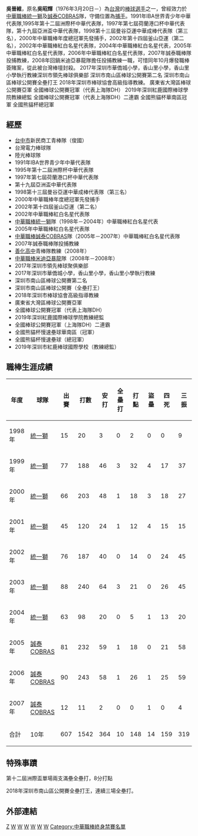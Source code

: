 {{blpsources|time=2022-05-12}}{{nofootnotes|time=2022-05-12}}{{Infobox CPBL player|
bgcolor1=|
bgcolor2=|
textcolor1=|
textcolor2=|
name=吳晉維|
image=|
width=|
position=捕手|
team=|
number=|
bats=左|
throws=右|
debutdate=8月9日|
debutyear=1998年|
debutteam=統一獅|
statyear=2008年|
stat1label=[[打擊率|打擊率]]|
stat1value=0.236|
stat2label=[[全壘打|全壘打]]|
stat2value=10|
stat3label=[[打點|打點]]|
stat3value=148|
teams=<nowiki></nowiki>
*[[統一獅|統一獅]]（1998年－2004年）
*[[誠泰COBRAS|誠泰COBRAS]]（2005年—2007年）
}}
'''吳晉維'''，原名'''吳昭輝'''（1976年3月20日－）為[[台灣|台灣]]的[[棒球|棒球]][[選手|選手]]之一，曾經效力於[[中華職棒|中華職棒]][[統一獅|統一獅]]及[[誠泰COBRAS|誠泰COBRAS]]隊，守備位置為[[捕手|捕手]]。1991年IBA世界青少年中華代表隊,1995年第十二屆洲際杯中華代表隊，1997年第七屆荷蘭港口杯中華代表隊，第十九屆亞洲盃中華代表隊，1998第十三屆曼谷亞運中華成棒代表隊（第三名），2000年中華職棒年度總冠軍先發捕手，2002年第十四屆釜山亞運（第二名），2002年中華職棒紅白名星代表隊，2004年中華職棒紅白名星代表，2005年中華職棒紅白名星代表隊，2006年中華職棒紅白名星代表隊，2007年誠泰職棒隊投捕教練，2008年回鍋米迪亞暴龍隊擔任投捕教練一職，可惜同年10月爆發職棒簽賭案，從此被台灣棒壇封殺。
2017年深圳市華僑城小學，香山里小學，香山里小學執行教練深圳市領先棒球俱樂部
深圳市南山區棒球公開賽第二名
深圳市南山區棒球公開賽全壘打王
2018年深圳市棒球協會高級指導教練。
廣東省大灣區棒球公開賽亞軍
全國棒球公開賽冠軍（代表上海隊DH）
2019年深圳紅鹿國際棒球學院教練總監
全國棒球公開賽冠軍（代表上海隊DH）二連霸
全國熊貓杯華南區冠軍
全國熊貓杯總冠軍

==經歷==
*[[台中市|台中市]]新民商工青棒隊（俊國） 
*台灣電力棒球隊 
*陸光棒球隊 
*1991年IBA世界青少年中華代表隊
*1995年第十二屆洲際杯中華代表隊
*1997年第七屆荷蘭港口杯中華代表隊
*第十九屆亞洲盃中華代表隊
*1998第十三屆曼谷亞運中華成棒代表隊（第三名）
*2000年中華職棒年度總冠軍先發捕手
*2002年第十四屆釜山亞運（第二名）
*2002年中華職棒紅白名星代表隊
*[[中華職棒|中華職棒]][[統一獅|統一獅]]隊（1998年－2004年）中華職棒紅白名星代表
*2005年中華職棒紅白名星代表隊
*[[中華職棒|中華職棒]][[誠泰COBRAS|誠泰COBRAS]]隊（2005年－2007年）中華職棒紅白名星代表隊
*2007年誠泰職棒隊投捕教練
*[[善化高中|善化高中]]青棒隊教練（2008年） 
*[[中華職棒|中華職棒]][[米迪亞暴龍|米迪亞暴龍]]隊（2008年－2008年）
*2017年深圳市領先棒球聚俱樂部
*2017年深圳市華僑城小學，香山里小學，香山里小學執行教練
*深圳市南山區棒球公開賽第二名 
*深圳市南山區棒球公開賽（全壘打王）
*2018年深圳市棒球協會高級指導教練
*廣東省大灣區棒球公開賽亞軍 
*全國棒球公開賽冠軍（代表上海隊DH）
*2019年深圳紅鹿國際棒球學院教練總監 
*全國棒球公開賽冠軍（上海隊DH）二連霸
*全國熊貓杯慢速壘球華南區（冠軍）
*全國熊貓杯慢速壘球（總冠軍）
*2019年深圳市紅鹿棒球國際學校（教練總監）

==職棒生涯成績==
{|Border=1 WIDTH=800PX
|- align=center
!年度!!球隊!!出賽!!打數!!安打!!全壘打!!打點!!盜壘!!四死!!三振!!壘打數!!雙殺打!!打擊率
|- align=center
|1998年||[[統一獅|統一獅]]||15||20||3||0||2||0||0||9||4||0||0.150
|- align=center
|1999年||[[統一獅|統一獅]]||77||188||46||3||32||4||17||37||62||1||0.245
|- align=center
|2000年||[[統一獅|統一獅]]||66||203||48||1||18||3||18||27||62||7||0.236
|- align=center
|2001年||[[統一獅|統一獅]]||45||120||24||1||12||4||15||15||36||4||0.200
|- align=center
|2002年||[[統一獅|統一獅]]||76||187||40||0||14||0||24||45||52||6||0.214
|- align=center
|2003年||[[統一獅|統一獅]]||88||240||64||3||21||0||26||45||93||7||0.267
|- align=center
|2004年||[[統一獅|統一獅]]||63||98||20||0||5||1||13||20||23||3||0.204
|- align=center
|2005年||[[誠泰COBRAS|誠泰COBRAS]]||81||232||59||1||18||0||21||58||69||4||0.254
|- align=center
|2006年||[[誠泰COBRAS|誠泰COBRAS]]||90||243||58||1||26||1||25||59||72||6||0.239
|- align=center
|2007年||[[誠泰COBRAS|誠泰COBRAS]]||12||11||2||0||0||1||0||4||2||0||0.182
|- align=center style="color:black; background-color:orange"
!合計||10年||607||1542||364||10||148||14||159||319||475||38||0.236
|}
==特殊事蹟==
第十二屆洲際盃單場兩支滿壘全壘打，8分打點

2018年深圳市南山區公開賽全壘打王，連續三場全壘打。

==外部連結==
{{台灣棒球維基館}}
{{中華職棒球員資料|id=L088|name=吳昭輝}}
{{wikiquote|吳晉維}}
{{統一獅2000年中華職棒總冠軍}}
{{1998年第十三屆泰國曼谷亞運中華成棒代表隊}}
{{2002年第十四屆韓國釜山亞運中華成棒隊}}

[[Category:吳姓|Z]]
[[Category:在世人物|W]]
[[Category:1976年出生|W]]
[[Category:統一7-ELEVEn獅隊球員|W]]
[[Category:台灣棒球運動員|W]]
[[Category:中華成棒隊選手|W]]
[[Category:誠泰COBRAS隊球員|W]]
[[Category:中華職棒終身禁賽名單|Category:中華職棒終身禁賽名單]]